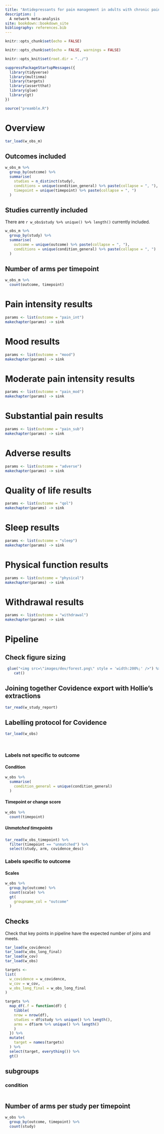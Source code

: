 ```yaml
---
title: "Antidepressants for pain management in adults with chronic pain"
description: |
  A network meta-analysis
site: bookdown::bookdown_site
bibliography: references.bib
---
```


```r
knitr::opts_chunk$set(echo = FALSE)

knitr::opts_chunk$set(echo = FALSE, warnings = FALSE)

knitr::opts_knit$set(root.dir = "../")

suppressPackageStartupMessages({
  library(tidyverse)
  library(multinma)
  library(targets)
  library(assertthat)
  library(glue)
  library(gt)
})

source("preamble.R")

```


# Overview

```r

tar_load(w_obs_m)

```

## Outcomes included

```r
w_obs_m %>%
  group_by(outcome) %>% 
  summarise(
    studies = n_distinct(study),
    conditions = unique(condition_general) %>% paste(collapse = ", "),
    timepoint = unique(timepoint) %>% paste(collapse = ", ")
  )

```



## Studies currently included

There are `r w_obs$study %>% unique() %>% length()` currently included.

```r
w_obs_m %>% 
  group_by(study) %>% 
  summarise(
    outcome = unique(outcome) %>% paste(collapse = ", "),
    conditions = unique(condition_general) %>% paste(collapse = ", ")
  )

```

## Number of arms per timepoint

```r
w_obs_m %>% 
  count(outcome, timepoint)

```


<!--chapter:end:index.Rmd-->

# Pain intensity results

```r
params <- list(outcome = "pain_int")
makechapter(params) -> sink
```

<!--chapter:end:0-pain-int.Rmd-->

# Mood results

```r
params <- list(outcome = "mood")
makechapter(params) -> sink
```

<!--chapter:end:1-mood.Rmd-->

# Moderate pain intensity results

```r
params <- list(outcome = "pain_mod")
makechapter(params) -> sink
```

<!--chapter:end:2-pain-mod.Rmd-->

# Substantial pain results

```r
params <- list(outcome = "pain_sub")
makechapter(params) -> sink
```

<!--chapter:end:3-pain-sub.Rmd-->

# Adverse results

```r
params <- list(outcome = "adverse")
makechapter(params) -> sink
```

<!--chapter:end:4-adverse.Rmd-->

# Quality of life results

```r
params <- list(outcome = "qol")
makechapter(params) -> sink
```

<!--chapter:end:5-qol.Rmd-->

# Sleep results

```r
params <- list(outcome = "sleep")
makechapter(params) -> sink
```

<!--chapter:end:6-sleep.Rmd-->

# Physical function results

```r
params <- list(outcome = "physical")
makechapter(params) -> sink
```

<!--chapter:end:7-physical.Rmd-->

# Withdrawal results

```r
params <- list(outcome = "withdrawal")
makechapter(params) -> sink
```

<!--chapter:end:8-withdrawal.Rmd-->

# Pipeline

## Check figure sizing

```r
 glue("<img src=\"images/dev/forest.png\" style = 'width:200%;' />") %>%
    cat()
```


## Joining together Covidence export with Hollie's extractions


```r
tar_read(w_study_report)


```

    
    
## Labelling protocol for Covidence

```r
tar_load(w_obs) 

  
```

### Labels not specific to outcome

#### Condition

```r
w_obs %>% 
  summarise(
    condition_general = unique(condition_general) 
  ) 

```


#### Timepoint or change score

```r
w_obs %>% 
  count(timepoint)

```

##### Unmatched timepoints

```r
tar_read(w_obs_timepoint) %>% 
  filter(timepoint == "unmatched") %>% 
  select(study, arm, covidence_desc)
```



### Labels specific to outcome

#### Scales

```r
w_obs %>% 
  group_by(outcome) %>% 
  count(scale) %>% 
  gt(
    groupname_col = "outcome"
  )

```

## Checks

Check that key points in pipeline have the expected number of joins and meets.

```r
tar_load(w_covidence)
tar_load(w_obs_long_final)
tar_load(w_cov)
tar_load(w_obs)
```

```r
targets <- 
list(
  w_covidence = w_covidence,
  w_cov = w_cov,
  w_obs_long_final = w_obs_long_final
) 

targets %>% 
  map_df(.f = function(df) {
    tibble(
    nrow = nrow(df),
    studies = df$study %>% unique() %>% length(),
    arms = df$arm %>% unique() %>% length()
    )
  }) %>% 
  mutate(
    target = names(targets)
  ) %>% 
  select(target, everything()) %>% 
  gt()


```

## subgroups

### condition

```r

```


## Number of arms per study per timepoint

```r
w_obs %>% 
  group_by(outcome, timepoint) %>% 
  count(study)

```

<!--chapter:end:9-pipeline.Rmd-->

